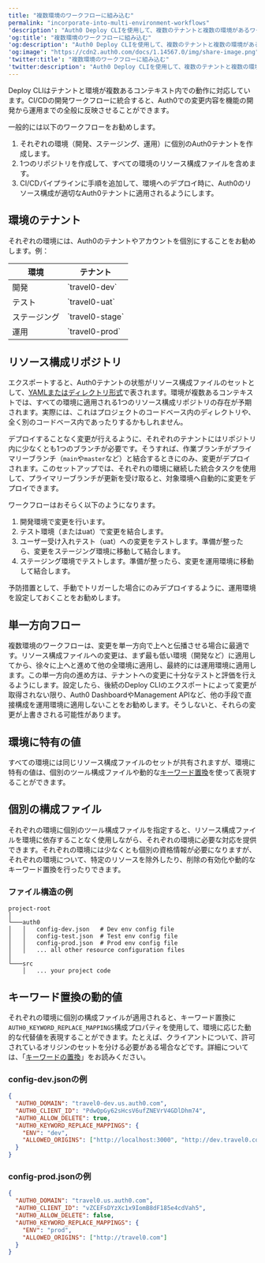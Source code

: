 ```yaml
---
title: "複数環境のワークフローに組み込む"
permalink: "incorporate-into-multi-environment-workflows"
'description': "Auth0 Deploy CLIを使用して、複数のテナントと複数の環境があるワークフローに対応する方法を説明します。"
'og:title': "複数環境のワークフローに組み込む"
'og:description': "Auth0 Deploy CLIを使用して、複数のテナントと複数の環境があるワークフローに対応する方法を説明します。"
'og:image': "https://cdn2.auth0.com/docs/1.14567.0/img/share-image.png"
'twitter:title': "複数環境のワークフローに組み込む"
'twitter:description': "Auth0 Deploy CLIを使用して、複数のテナントと複数の環境があるワークフローに対応する方法を説明します。"
---
```


Deploy CLIはテナントと環境が複数あるコンテキスト内での動作に対応しています。CI/CDの開発ワークフローに統合すると、Auth0での変更内容を機能の開発から運用までの全般に反映させることができます。

一般的には以下のワークフローをお勧めします。

1. それぞれの環境（開発、ステージング、運用）に個別のAuth0テナントを作成します。
2. 1つのリポジトリを作成して、すべての環境のリソース構成ファイルを含めます。
3. CI/CDパイプラインに手順を追加して、環境へのデプロイ時に、Auth0のリソース構成が適切なAuth0テナントに適用されるようにします。

## 環境のテナント

それぞれの環境には、Auth0のテナントやアカウントを個別にすることをお勧めします。例：

<table class="table"><thead>
<tr>
<th><strong>環境</strong></th>
<th><strong>テナント</strong></th>
</tr>
</thead>
<tbody>
<tr>
<td>開発</td>
<td>`travel0-dev`</td>
</tr>
<tr>
<td>テスト</td>
<td>`travel0-uat`</td>
</tr>
<tr>
<td>ステージング</td>
<td>`travel0-stage`</td>
</tr>
<tr>
<td>運用</td>
<td>`travel0-prod`</td>
</tr>
</tbody>
</table>

## リソース構成リポジトリ

エクスポートすると、Auth0テナントの状態がリソース構成ファイルのセットとして、[YAMLまたはディレクトリ形式](/ja-jp/deploy-monitor/deploy-cli-tool/available-resource-configuration-formats)で表されます。環境が複数あるコンテキストでは、すべての環境に適用される1つのリソース構成リポジトリの存在が予期されます。実際には、これはプロジェクトのコードベース内のディレクトリや、全く別のコードベース内であったりするかもしれません。

デプロイすることなく変更が行えるように、それぞれのテナントにはリポジトリ内に少なくとも1つのブランチが必要です。そうすれば、作業ブランチがプライマリーブランチ（`main`や`master`など）と結合するときにのみ、変更がデプロイされます。このセットアップでは、それぞれの環境に継続した統合タスクを使用して、プライマリーブランチが更新を受け取ると、対象環境へ自動的に変更をデプロイできます。

ワークフローはおそらく以下のようになります。

1. 開発環境で変更を行います。
2. テスト環境（またはuat）で変更を結合します。
3. ユーザー受け入れテスト（uat）への変更をテストします。準備が整ったら、変更をステージング環境に移動して結合します。
4. ステージング環境でテストします。準備が整ったら、変更を運用環境に移動して結合します。

予防措置として、手動でトリガーした場合にのみデプロイするように、運用環境を設定しておくことをお勧めします。

## 単一方向フロー

複数環境のワークフローは、変更を単一方向で上へと伝播させる場合に最適です。リソース構成ファイルへの変更は、まず最も低い環境（開発など）に適用してから、徐々に上へと進めて他の全環境に適用し、最終的には運用環境に適用します。この単一方向の進め方は、テナントへの変更に十分なテストと評価を行えるようにします。設定したら、後続のDeploy CLIのエクスポートによって変更が取得されない限り、<Tooltip data-tooltip-id="react-containers-DefinitionTooltip-0" href="/ja-jp/glossary?term=auth0-dashboard" tip="Auth0 Dashboard: サービスを構成するためのAuth0の主製品。" cta="用語集の表示">Auth0 Dashboard</Tooltip>や<Tooltip data-tooltip-id="react-containers-DefinitionTooltip-0" href="/ja-jp/glossary?term=management-api" tip="Management API: 顧客が管理タスクを実行できるようにするための製品。" cta="用語集の表示">Management API</Tooltip>など、他の手段で直接構成を運用環境に適用しないことをお勧めします。そうしないと、それらの変更が上書きされる可能性があります。

## 環境に特有の値

すべての環境には同じリソース構成ファイルのセットが共有されますが、環境に特有の値は、個別のツール構成ファイルや動的な[キーワード置換](/ja-jp/deploy-monitor/deploy-cli-tool/keyword-replacement)を使って表現することができます。

## 個別の構成ファイル

それぞれの環境に個別のツール構成ファイルを指定すると、リソース構成ファイルを環境に依存することなく使用しながら、それぞれの環境に必要な対応を提供できます。それぞれの環境には少なくとも個別の資格情報が必要になりますが、それぞれの環境について、特定のリソースを除外したり、削除の有効化や動的なキーワード置換を行ったりできます。

### ファイル構造の例

``` lines
project-root
│
└───auth0
│   │   config-dev.json   # Dev env config file
│   │   config-test.json  # Test env config file
│   │   config-prod.json  # Prod env config file
│   │   ... all other resource configuration files
│
└───src
    │   ... your project code
```

## キーワード置換の動的値

それぞれの環境に個別の構成ファイルが適用されると、キーワード置換に`AUTH0_KEYWORD_REPLACE_MAPPINGS`構成プロパティを使用して、環境に応じた動的な代替値を表現することができます。たとえば、クライアントについて、許可されているオリジンのセットを分ける必要がある場合などです。詳細については、「[キーワードの置換](/ja-jp/deploy-monitor/deploy-cli-tool/keyword-replacement)」をお読みください。

### config-dev.jsonの例

```json lines
{
  "AUTH0_DOMAIN": "travel0-dev.us.auth0.com",
  "AUTH0_CLIENT_ID": "PdwQpGy62sHcsV6ufZNEVrV4GDlDhm74",
  "AUTH0_ALLOW_DELETE": true,
  "AUTH0_KEYWORD_REPLACE_MAPPINGS": {
    "ENV": "dev",
    "ALLOWED_ORIGINS": ["http://localhost:3000", "http://dev.travel0.com"]
  }
}
```

### config-prod.jsonの例

```json lines
{
  "AUTH0_DOMAIN": "travel0.us.auth0.com",
  "AUTH0_CLIENT_ID": "vZCEFsDYzXc1x9IomB8dF185e4cdVah5",
  "AUTH0_ALLOW_DELETE": false,
  "AUTH0_KEYWORD_REPLACE_MAPPINGS": {
    "ENV": "prod",
    "ALLOWED_ORIGINS": ["http://travel0.com"]
  }
}
```

